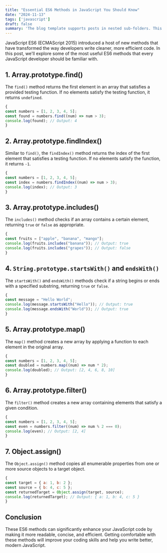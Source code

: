 ```yaml
---
title: "Essential ES6 Methods in JavaScript You Should Know"
date: "2024-11-13"
tags: ['javascript']
draft: false
summary: 'The blog template supports posts in nested sub-folders. This can be used to group posts of similar content e.g. a multi-part course. This post is itself an example of a nested route!'
---
```



JavaScript ES6 (ECMAScript 2015) introduced a host of new methods that have transformed the way developers write cleaner, more efficient code. In this post, we'll explore some of the most useful ES6 methods that every JavaScript developer should be familiar with.

## 1. Array.prototype.find()

The `find()` method returns the first element in an array that satisfies a provided testing function. If no elements satisfy the testing function, it returns `undefined`.

```jsx
{
const numbers = [1, 2, 3, 4, 5];
const found = numbers.find((num) => num > 3);
console.log(found); // Output: 4
}
```

## 2. Array.prototype.findIndex()

Similar to `find()`, the `findIndex()` method returns the index of the first element that satisfies a testing function. If no elements satisfy the function, it returns `-1`.

```jsx
{
const numbers = [1, 2, 3, 4, 5];
const index = numbers.findIndex((num) => num > 3);
console.log(index); // Output: 3
}
```

## 3. Array.prototype.includes()

The `includes()` method checks if an array contains a certain element, returning `true` or `false` as appropriate.

```jsx
{
const fruits = ["apple", "banana", "mango"];
console.log(fruits.includes("banana")); // Output: true
console.log(fruits.includes("grapes")); // Output: false
}
```

## 4. `String.prototype.startsWith()` and `endsWith()`

The `startsWith()` and `endsWith()` methods check if a string begins or ends with a specified substring, returning `true` or `false`.

```jsx
{
const message = "Hello World";
console.log(message.startsWith("Hello")); // Output: true
console.log(message.endsWith("World")); // Output: true
}
```

## 5. Array.prototype.map()

The `map()` method creates a new array by applying a function to each element in the original array.

```jsx
{
const numbers = [1, 2, 3, 4, 5];
const doubled = numbers.map((num) => num * 2);
console.log(doubled); // Output: [2, 4, 6, 8, 10]
}
```

## 6. Array.prototype.filter()

The `filter()` method creates a new array containing elements that satisfy a given condition.

```jsx
{
const numbers = [1, 2, 3, 4, 5];
const even = numbers.filter((num) => num % 2 === 0);
console.log(even); // Output: [2, 4]
}
```

## 7. Object.assign()

The `Object.assign()` method copies all enumerable properties from one or more source objects to a target object.

```jsx
{
const target = { a: 1, b: 2 };
const source = { b: 4, c: 5 };
const returnedTarget = Object.assign(target, source);
console.log(returnedTarget); // Output: { a: 1, b: 4, c: 5 }
}
```

## Conclusion

These ES6 methods can significantly enhance your JavaScript code by making it more readable, concise, and efficient. Getting comfortable with these methods will improve your coding skills and help you write better, modern JavaScript.

